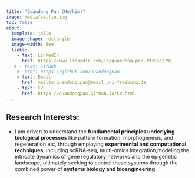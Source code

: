 ```yaml
---
title: "Quandong Pan (He/him)"
image: media/selfie.jpg
toc: false
about: 
  template: jolla
  image-shape: rectangle
  image-width: 8em
  links:
    - text: LinkedIn
      href: https://www.linkedin.com/in/quandong-pan-19395a279/
   # - text: GitHub
    #  href: https://github.com/QuandongPan
    - text: Email
      href: mailto:quandong.pan@email.uni-freiburg.de
    - text: CV
      href: https://quandongpan.github.io/CV.html
---
```


## Research Interests:

-   I am driven to understand the **fundamental principles underlying biological processes** like pattern formation, morphogenesis, and regeneration etc, through employing **experimental and computational techniques**, including scRNA‐seq, multi-omics integration,modeling the intricate dynamics of gene regulatory networks and the epigenetic landscape, ultimately seeking to control these systems through the combined power of **systems biology and bioengineering**.
